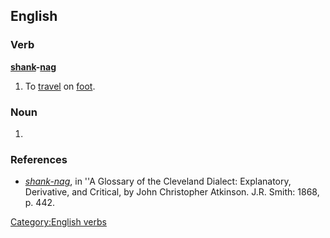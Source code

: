 ==English==

===Verb===
'''[[shank]]-[[nag]]'''

# {{context|idiomatic|archaic}} To [[travel]] on [[foot]].

===Noun===
{{en-noun}}

# {{context|idiomatic}} {{archaic spelling of|shanks' nag}}

===References===
* ''[http://books.google.com/books?id=MMcRAAAAIAAJ&pg=PA442&dq=%22shanks%27+nag%22&lr=&ei=rZxgR6TGN4KotgOgz5iFBw shank-nag]'', in ''A Glossary of the Cleveland Dialect: Explanatory, Derivative, and Critical, by John Christopher Atkinson. J.R. Smith: 1868, p. 442.

[[Category:English verbs]]